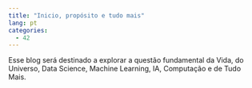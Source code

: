 ```yaml
---
title: "Inicio, propósito e tudo mais"
lang: pt
categories:
  - 42
---
```


Esse blog será destinado a explorar a questão fundamental da Vida, do Universo, Data Science, Machine Learning, IA, Computação e de Tudo Mais.
